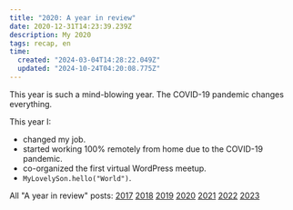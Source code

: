 ```yaml
---
title: "2020: A year in review"
date: 2020-12-31T14:23:39.239Z
description: My 2020
tags: recap, en
time:
  created: "2024-03-04T14:28:22.049Z"
  updated: "2024-10-24T04:20:08.775Z"
---
```


This year is such a mind-blowing year. The COVID-19 pandemic changes everything.

This year I:

- changed my job.
- started working 100% remotely from home due to the COVID-19 pandemic.
- co-organized the first virtual WordPress meetup.
- `MyLovelySon.hello("World")`.

All "A year in review" posts: [2017](/notes/2017-year-in-review) [2018](/notes/2018-year-in-review) [2019](/notes/2019-year-in-review) [2020](/notes/2020-year-in-review) [2021](/notes/2021-year-in-review) [2022](/notes/2022-year-in-review) [2023](/notes/2023-year-in-review)
